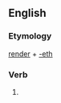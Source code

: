 ==English==

===Etymology===
[[render]] + [[-eth]]

===Verb===
{{head|en|verb form}}

# {{en-archaic third-person singular of|render}}
